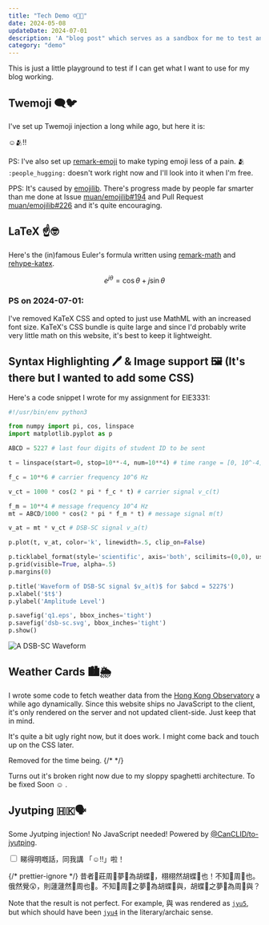 ```yaml
---
title: "Tech Demo ☺️🧑‍💻"
date: 2024-05-08
updateDate: 2024-07-01
description: 'A "blog post" which serves as a sandbox for me to test and showcase what I can do with Astro.'
category: "demo"
---
```


This is just a little playground to test if I can get what I want to use for my blog working.

## Twemoji :left_speech_bubble::bird:

I've set up Twemoji injection a long while ago, but here it is:

:relaxed::people_hugging::bangbang:

PS: I've also set up [remark-emoji](https://github.com/rhysd/remark-emoji) to make typing emoji less of a pain. 🫂 `:people_hugging:` doesn't work right now and I'll look into it when I'm free.

PPS: It's caused by [emojilib](https://github.com/muan/emojilib). There's progress made by people far smarter than me done at Issue [muan/emojilib#194](https://github.com/muan/emojilib/issues/194) and Pull Request [muan/emojilib#226](https://github.com/muan/emojilib/pull/226) and it's quite encouraging.

## LaTeX ☝️🤓

Here's the (in)famous Euler's formula written using [remark-math](https://github.com/remarkjs/remark-math/tree/main/packages/remark-math) and [rehype-katex](https://github.com/remarkjs/remark-math/tree/main/packages/rehype-katex).

```math
e^{j \theta} = \cos \theta + j \sin \theta
```

### PS on 2024-07-01:

I've removed KaTeX CSS and opted to just use MathML with an increased font size. KaTeX's CSS bundle is quite large and since I'd probably write very little math on this website, it's best to keep it lightweight.

## Syntax Highlighting 🖊️ & Image support 🖼️ (It's there but I wanted to add some CSS)

Here's a code snippet I wrote for my assignment for EIE3331:

```python
#!/usr/bin/env python3

from numpy import pi, cos, linspace
import matplotlib.pyplot as p

ABCD = 5227 # last four digits of student ID to be sent

t = linspace(start=0, stop=10**-4, num=10**4) # time range = [0, 10^-4]

f_c = 10**6 # carrier frequency 10^6 Hz

v_ct = 1000 * cos(2 * pi * f_c * t) # carrier signal v_c(t)

f_m = 10**4 # message frequency 10^4 Hz
mt = ABCD/1000 * cos(2 * pi * f_m * t) # message signal m(t)

v_at = mt * v_ct # DSB-SC signal v_a(t)

p.plot(t, v_at, color='k', linewidth=.5, clip_on=False)

p.ticklabel_format(style='scientific', axis='both', scilimits=(0,0), useMathText=True) # make the tick labels look less ugly
p.grid(visible=True, alpha=.5)
p.margins(0)

p.title('Waveform of DSB-SC signal $v_a(t)$ for $abcd = 5227$')
p.xlabel('$t$')
p.ylabel('Amplitude Level')

p.savefig('q1.eps', bbox_inches='tight')
p.savefig('dsb-sc.svg', bbox_inches='tight')
p.show()
```

![A DSB-SC Waveform](/assets/blog/demo/dsb-sc.svg)

## Weather Cards 🏙️🌦️

I wrote some code to fetch weather data from the [Hong Kong Observatory](https://www.hko.gov.hk/en/index.html) a while ago dynamically. Since this website ships no JavaScript to the client, it's only rendered on the server and not updated client-side. Just keep that in mind.

It's quite a bit ugly right now, but it does work. I might come back and touch up on the CSS later.


<div class="not-prose flex flex-col mx-auto w-[360px]">
  Removed for the time being.
  {/* <WeatherInfo />
  <WeatherCard displayLocation="Hung Hom" API_URL="https://www.hko.gov.hk/PDADATA/locspc/data/gridData/0906_en.xml" /> */}
</div>

Turns out it's broken right now due to my sloppy spaghetti architecture. To be fixed Soon :relaxed: .

## Jyutping 🇭🇰🗣️

Some Jyutping injection! No JavaScript needed! Powered by [@CanCLID/to-jyutping](https://github.com/CanCLID/to-jyutping).


<input type="checkbox" class="toggle toggle-lg toggle-accent" id="jyutping-toggle" />

<Jyutping>
睇得明嘅話，同我講 「☺️‼️」啦！

{/* prettier-ignore */}
昔者:calendar:莊周👴夢💭為胡蝶🦋，栩栩然胡蝶🦋也！不知🤷周👴也。俄然覺😲，則蘧蘧然🥴周也👴。不知🤷周👴之夢💭為胡蝶🦋與，胡蝶🦋之夢💭為周👴與？

</Jyutping>

Note that the result is not perfect. For example, 與 was rendered as [`jyu5`](https://en.wiktionary.org/wiki/%E8%88%87#Pronunciation_1), but which should have been [`jyu4`](https://en.wiktionary.org/wiki/%E8%88%87#Pronunciation_3) in the literary/archaic sense.
